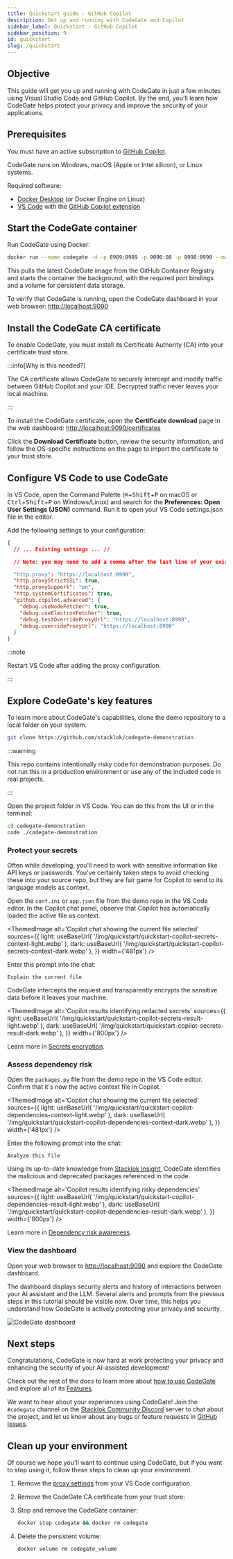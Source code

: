 ```yaml
---
title: Quickstart guide - GitHub Copilot
description: Get up and running with CodeGate and Copilot
sidebar_label: Quickstart - GitHub Copilot
sidebar_position: 9
id: quickstart
slug: /quickstart
---
```



## Objective

This guide will get you up and running with CodeGate in just a few minutes using
Visual Studio Code and GitHub Copilot. By the end, you'll learn how CodeGate
helps protect your privacy and improve the security of your applications.

## Prerequisites

You must have an active subscription to
[GitHub Copilot](https://github.com/features/copilot).

CodeGate runs on Windows, macOS (Apple or Intel silicon), or Linux systems.

Required software:

- [Docker Desktop](https://www.docker.com/products/docker-desktop/) (or Docker
  Engine on Linux)
- [VS Code](https://code.visualstudio.com/) with the
  [GitHub Copilot extension](https://marketplace.visualstudio.com/items?itemName=GitHub.copilot)

## Start the CodeGate container

Run CodeGate using Docker:

```bash
docker run --name codegate -d -p 8989:8989 -p 9090:80 -p 8990:8990 --mount type=volume,src=codegate_volume,dst=/app/codegate_volume --restart unless-stopped ghcr.io/stacklok/codegate:latest
```

This pulls the latest CodeGate image from the GitHub Container Registry and
starts the container the background, with the required port bindings and a
volume for persistent data storage.

To verify that CodeGate is running, open the CodeGate dashboard in your web
browser: [http://localhost:9090](http://localhost:9090)

## Install the CodeGate CA certificate

To enable CodeGate, you must install its Certificate Authority (CA) into your
certificate trust store.

:::info[Why is this needed?]

The CA certificate allows CodeGate to securely intercept and modify traffic
between GitHub Copilot and your IDE. Decrypted traffic never leaves your local
machine.

:::

To install the CodeGate certificate, open the **Certificate download** page in
the web dashboard:
[http://localhost:9090/certificates](http://localhost:9090/certificates)

Click the **Download Certificate** button, review the security information, and
follow the OS-specific instructions on the page to import the certificate to
your trust store.

## Configure VS Code to use CodeGate

In VS Code, open the Command Palette (<kbd>⌘</kbd>+<kbd>Shift</kbd>+<kbd>P</kbd>
on macOS or <kbd>Ctrl</kbd>+<kbd>Shift</kbd>+<kbd>P</kbd> on Windows/Linux) and
search for the **Preferences: Open User Settings (JSON)** command. Run it to
open your VS Code settings.json file in the editor.

Add the following settings to your configuration:

```json title="settings.json"
{
  // ... Existing settings ... //

  // Note: you may need to add a comma after the last line of your existing settings if not present

  "http.proxy": "https://localhost:8990",
  "http.proxyStrictSSL": true,
  "http.proxySupport": "on",
  "http.systemCertificates": true,
  "github.copilot.advanced": {
    "debug.useNodeFetcher": true,
    "debug.useElectronFetcher": true,
    "debug.testOverrideProxyUrl": "https://localhost:8990",
    "debug.overrideProxyUrl": "https://localhost:8990"
  }
}
```

:::note

Restart VS Code after adding the proxy configuration.

:::

## Explore CodeGate's key features

To learn more about CodeGate's capabilities, clone the demo repository to a
local folder on your system.

```bash
git clone https://github.com/stacklok/codegate-demonstration
```

:::warning

This repo contains intentionally risky code for demonstration purposes. Do not
run this in a production environment or use any of the included code in real
projects.

:::

Open the project folder in VS Code. You can do this from the UI or in the
terminal:

```bash
cd codegate-demonstration
code ./codegate-demonstration
```

### Protect your secrets

Often while developing, you'll need to work with sensitive information like API
keys or passwords. You've certainly taken steps to avoid checking these into
your source repo, but they are fair game for Copilot to send to its language
models as context.

Open the `conf.ini` or `app.json` file from the demo repo in the VS Code editor.
In the Copilot chat panel, observe that Copilot has automatically loaded the
active file as context.

<ThemedImage
  alt='Copilot chat showing the current file selected'
  sources={{
    light: useBaseUrl(
      '/img/quickstart/quickstart-copilot-secrets-context-light.webp'
    ),
    dark: useBaseUrl(
      '/img/quickstart/quickstart-copilot-secrets-context-dark.webp'
    ),
  }}
  width={'481px'}
/>

Enter this prompt into the chat:

```plain title="Copilot chat"
Explain the current file
```

CodeGate intercepts the request and transparently encrypts the sensitive data
before it leaves your machine.

<ThemedImage
  alt='Copilot results identifying redacted secrets'
  sources={{
    light: useBaseUrl(
      '/img/quickstart/quickstart-copilot-secrets-result-light.webp'
    ),
    dark: useBaseUrl(
      '/img/quickstart/quickstart-copilot-secrets-result-dark.webp'
    ),
  }}
  width={'800px'}
/>

Learn more in [Secrets encryption](./features/secrets-encryption.md).

### Assess dependency risk

Open the `packages.py` file from the demo repo in the VS Code editor. Confirm
that it's now the active context file in Copilot.

<ThemedImage
  alt='Copilot chat showing the current file selected'
  sources={{
    light: useBaseUrl(
      '/img/quickstart/quickstart-copilot-dependencies-context-light.webp'
    ),
    dark: useBaseUrl(
      '/img/quickstart/quickstart-copilot-dependencies-context-dark.webp'
    ),
  }}
  width={'481px'}
/>

Enter the following prompt into the chat:

```plain title="Copilot chat"
Analyze this file
```

Using its up-to-date knowledge from
[Stacklok Insight](https://www.insight.stacklok.com/), CodeGate identifies the
malicious and deprecated packages referenced in the code.

<ThemedImage
  alt='Copilot results identifying risky dependencies'
  sources={{
    light: useBaseUrl(
      '/img/quickstart/quickstart-copilot-dependencies-result-light.webp'
    ),
    dark: useBaseUrl(
      '/img/quickstart/quickstart-copilot-dependencies-result-dark.webp'
    ),
  }}
  width={'800px'}
/>

Learn more in [Dependency risk awareness](./features/dependency-risk.md).

### View the dashboard

Open your web browser to [http://localhost:9090](http://localhost:9090) and
explore the CodeGate dashboard.

The dashboard displays security alerts and history of interactions between your
AI assistant and the LLM. Several alerts and prompts from the previous steps in
this tutorial should be visible now. Over time, this helps you understand how
CodeGate is actively protecting your privacy and security.

![CodeGate dashboard](/img/quickstart/quickstart-dashboard.webp)

## Next steps

Congratulations, CodeGate is now hard at work protecting your privacy and
enhancing the security of your AI-assisted development!

Check out the rest of the docs to learn more about
[how to use CodeGate](./how-to/index.mdx) and explore all of its
[Features](./features/index.mdx).

We want to hear about your experiences using CodeGate! Join the `#codegate`
channel on the [Stacklok Community Discord](https://discord.gg/stacklok) server
to chat about the project, and let us know about any bugs or feature requests in
[GitHub Issues](https://github.com/stacklok/codegate/issues).

## Clean up your environment

Of course we hope you'll want to continue using CodeGate, but if you want to
stop using it, follow these steps to clean up your environment.


1. Remove the [proxy settings](#configure-vs-code-to-use-codegate) from your VS
   Code configuration.

1. Remove the CodeGate CA certificate from your trust store:

   <RemoveCert />

1. Stop and remove the CodeGate container:

   ```bash
   docker stop codegate && docker rm codegate
   ```

1. Delete the persistent volume:

   ```bash
   docker volume rm codegate_volume
   ```
